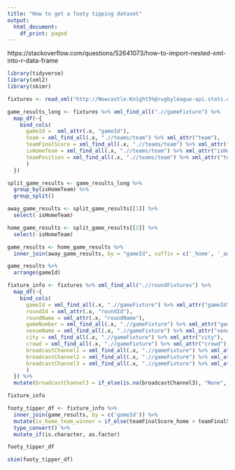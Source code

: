 ```yaml
---
title: "How to get a footy tipping dataset"
output:
  html_document:
    df_print: paged
---
```


https://stackoverflow.com/questions/52641073/how-to-import-nested-xml-into-r-data-frame

```r
library(tidyverse)
library(xml2)
library(skimr)

fixtures <- read_xml("http://Newcastle:Kn1ght5%@rugbyleague-api.stats.com/api/NRL/competitions/fixtures/111/2021")
```

```r
game_results_long <- fixtures %>% xml_find_all(".//gameFixture") %>%
  map_df(~{
    bind_cols(
      gameId =  xml_attr(.x, "gameId"),
      team = xml_find_all(.x, ".//teams/team") %>% xml_attr("team"),
      teamFinalScore = xml_find_all(.x, ".//teams/team") %>% xml_attr("teamFinalScore"),
      isHomeTeam = xml_find_all(.x, ".//teams/team") %>% xml_attr("isHomeTeam"),
      teamPosition = xml_find_all(.x, ".//teams/team") %>% xml_attr("teamPosition")
      ) 
  }) 

split_game_results <- game_results_long %>%
  group_by(isHomeTeam) %>%
  group_split()

away_game_results <- split_game_results[[1]] %>%
  select(-isHomeTeam)

home_game_results <- split_game_results[[2]] %>%
  select(-isHomeTeam)

game_results <- home_game_results %>% 
  inner_join(away_game_results, by = "gameId", suffix = c('_home', '_away'))

game_results %>%
  arrange(gameId)
```

```r
fixture_info <- fixtures %>% xml_find_all(".//roundFixtures") %>%
  map_df(~{
    bind_cols(
      gameId = xml_find_all(.x, ".//gameFixture") %>% xml_attr("gameId"),
      roundId = xml_attr(.x, "roundId"),
      roundName = xml_attr(.x, "roundName"),
      gameNumber = xml_find_all(.x, ".//gameFixture") %>% xml_attr("gameNumber"),
      venueName = xml_find_all(.x, ".//gameFixture") %>% xml_attr("venueName"),
      city = xml_find_all(.x, ".//gameFixture") %>% xml_attr("city"),
      crowd = xml_find_all(.x, ".//gameFixture") %>% xml_attr("crowd"),
      broadcastChannel1 = xml_find_all(.x, ".//gameFixture") %>% xml_attr("broadcastChannel"),
      broadcastChannel2 = xml_find_all(.x, ".//gameFixture") %>% xml_attr("broadcastChannel2"),
      broadcastChannel3 = xml_find_all(.x, ".//gameFixture") %>% xml_attr("broadcastChannel3")
      ) 
  }) %>%
  mutate(broadcastChannel3 = if_else(is.na(broadcastChannel3), "None", broadcastChannel3))

fixture_info
```

```r
footy_tipper_df <- fixture_info %>% 
  inner_join(game_results, by = c('gameId')) %>%
  mutate(is_home_team_winner = if_else(teamFinalScore_home > teamFinalScore_away, T, F)) %>%
  type_convert() %>% 
  mutate_if(is.character, as.factor)

footy_tipper_df
```

```r
skim(footy_tipper_df)
```
